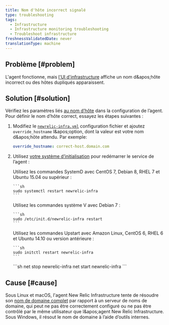 ```yaml
---
title: Nom d'hôte incorrect signalé
type: troubleshooting
tags:
  - Infrastructure
  - Infrastructure monitoring troubleshooting
  - Troubleshoot infrastructure
freshnessValidatedDate: never
translationType: machine
---
```


## Problème [#problem]

L'agent fonctionne, mais [l'UI d'infrastructure](/docs/infrastructure/infrastructure-ui-pages/infra-hosts-ui-page) affiche un nom d&amp;apos;hôte incorrect ou des hôtes dupliqués apparaissent.

## Solution [#solution]

Vérifiez les paramètres liés [au nom d’hôte](/docs/infrastructure/install-infrastructure-agent/configuration/infrastructure-agent-configuration-settings/#hostname-variables) dans la configuration de l’agent. Pour définir le nom d’hôte correct, essayez les étapes suivantes :

1. Modifiez le [`newrelic-infra.yml`](/docs/infrastructure/new-relic-infrastructure/configuration/configure-infrastructure-agent#config-file) configuration fichier et ajoutez `override_hostname` l&amp;apos;option, dont la valeur est votre nom d&amp;apos;hôte attendu. Par exemple:

   ```yml
   override_hostname: correct-host.domain.com
   ```

2. Utilisez [votre système d’initialisation](/docs/infrastructure/new-relic-infrastructure/configuration/start-stop-restart-check-infrastructure-agent-status#init-system) pour redémarrer le service de l’agent :

   <CollapserGroup>
     <Collapser id="systemd-verify-status" title="Redémarrez l'agent avec SystemD">
       Utilisez les commandes SystemD avec CentOS 7, Debian 8, RHEL 7 et Ubuntu 15.04 ou supérieur :

       ```sh
       sudo systemctl restart newrelic-infra
       ```
     </Collapser>

     <Collapser id="systemv-verify-status" title="Redémarrez l'agent avec le système V">
       Utilisez les commandes système V avec Debian 7 :

       ```sh
       sudo /etc/init.d/newrelic-infra restart
       ```
     </Collapser>

     <Collapser id="upstart-verify-status" title="Redémarrez l'agent avec Upstart">
       Utilisez les commandes Upstart avec Amazon Linux, CentOS 6, RHEL 6 et Ubuntu 14.10 ou version antérieure :

       ```sh
       sudo initctl restart newrelic-infra
       ```
     </Collapser>

     <Collapser id="windows-verify-status" title="Redémarrer l'agent sous Windows">
       ```sh
       net stop newrelic-infra
       net start newrelic-infra
       ```
     </Collapser>
   </CollapserGroup>

## Cause [#cause]

Sous Linux et macOS, l'agent New Relic Infrastructure tente de résoudre son [nom de domaine complet](https://en.wikipedia.org/wiki/Fully_qualified_domain_name) par rapport à un serveur de noms de domaine, qui peut ne pas être correctement configuré ou ne pas être contrôlé par le même utilisateur que l&amp;apos;agent New Relic Infrastructure. Sous Windows, il résout le nom de domaine à l’aide d’outils internes.